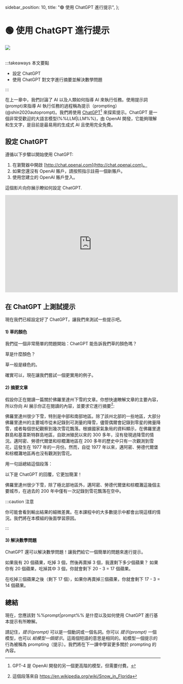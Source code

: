   sidebar_position: 10,
  title: "🟢 使用 ChatGPT 進行提示",
};

# 🟢 使用 ChatGPT 進行提示

<div style={{ textAlign: "center" }}>
  <Image
    src="/docs/assets/basics/chatgpt_interface.webp"
    className="img-docs"
    width={2854}
    height={1466}
    style={{ width: "80%", margin: "auto" }}
  />
</div>
<br />

:::takeaways 本文要點

- 設定 ChatGPT
- 使用 ChatGPT 對文字進行摘要並解決數學問題

:::

在上一章中，我們討論了 AI 以及人類如何指導 AI 來執行任務。使用提示詞(prompt)來指導 AI 執行任務的過程稱為提示（prompting）(@shin2020autoprompt)。我們將使用 [ChatGPT](http://chat.openai.com)[^a] 來探索提示。ChatGPT 是一個非常受歡迎的大語言模型(%%LLM|LLM%%)，由 OpenAI 開發，它能夠理解和生文字，是目前是最易用的生成式 AI 且使用完全免費。

## 設定 ChatGPT

遵循以下步驟以開始使用 ChatGPT:

1. 在瀏覽器中開啟 [http://chat.openai.com](http://chat.openai.com)。
2. 如果您還沒有 OpenAI 賬戶，請按照指示註冊一個新賬戶。
3. 使用您建立的 OpenAI 賬戶登入。

這個影片向你展示瞭如何設定 ChatGPT.

<iframe
  width="560"
  height="315"
  src="https://www.youtube.com/embed/FMEzy2jo84c"
  title="YouTube video player"
  frameBorder="0"
  allow="accelerometer; autoplay; clipboard-write; encrypted-media; gyroscope; picture-in-picture; web-share"
  allowFullScreen
></iframe>

## 在 ChatGPT 上測試提示

現在我們已經設定好了 ChatGPT，讓我們來測試一些提示吧。

#### 1) 草的顏色

我們從一個非常簡單的問題開始：ChatGPT 能告訴我們草的顏色嗎？

<AIInput>草是什麼顏色？</AIInput>

<AIOutput>草一般是綠色的。</AIOutput>

確實可以，現在讓我們嘗試一個更實用的例子。

#### 2) 摘要文章

假設你正在閱讀一篇關於佛羅里達州下雪的文章。你想快速瞭解文章的主要內容，所以你向 AI 展示你正在閱讀的內容，並要求它進行摘要[^b]:

<AIInput>
佛羅里達州很少下雪，特別是中部和南部地區。除了該州北部的一些地區，大部分佛羅里達州的主要城市從未記錄到可測量的降雪，儘管偶爾會記錄到零星的微量降雪，或者每個世紀觀察到幾次雪花飄落。根據國家氣象局的資料顯示，在佛羅里達群島和基韋斯特群島地區，自歐洲殖民以來的 300 多年，沒有發現過降雪的情況。邁阿密、勞德代爾堡和棕櫚灘地區在 200 多年的歷史中只有一次觀測到雪花，這發生在 1977 年的一月份。然而，自從 1977 年以來，邁阿密、勞德代爾堡和棕櫚灘地區再也沒有觀測到雪花。

用一句話總結這個段落：

</AIInput>

以下是 ChatGPT 的回覆，它更加簡潔！

<AIOutput>
  佛羅里達州很少下雪，除了極北部地區外，邁阿密、勞德代爾堡和棕櫚灘這幾個主要城市，在過去的
  200 年中僅有一次記錄到雪花飄落在空中。
</AIOutput>

:::caution 注意

你可能會看到輸出結果的細微差異。在本課程中的大多數提示中都會出現這樣的情況。我們將在本模組的後面學習原因。

:::

#### 3) 解決數學問題

ChatGPT 還可以解決數學問題！讓我們給它一個簡單的問題來進行提示。

<AIInput>
  如果我有 20 個蘋果，吃掉 3 個，然後再賣掉 3 個，我還剩下多少個蘋果？
</AIInput>

<AIOutput>
如果你有 20 個蘋果，吃掉其中 3 個，你就會剩下 20 - 3 = 17 個蘋果。

在吃掉三個蘋果之後（剩下 17 個），如果你再賣掉三個蘋果，你就會剩下 17 - 3 = 14 個蘋果。

</AIOutput>

## 總結

現在，您應該對 %%prompt|prompt%% 是什麼以及如何使用 ChatGPT 進行基本提示有所瞭解。

請記住，_提示(prompt)_ 可以是一個動詞或一個名詞。你可以 _提示(prompt)_ 一個模型，也可以 _給模型一個提示_。這兩個短語的意思是相同的。給模型一個提示的行為被稱為 prompting（提示）。我們將在下一課中學習更多關於 prompting 的內容。

[^a]: GPT-4 是 OpenAI 開發的另一個更高階的模型，但需要付費。
[^b]: 這個段落來自 https://en.wikipedia.org/wiki/Snow_in_Florida
